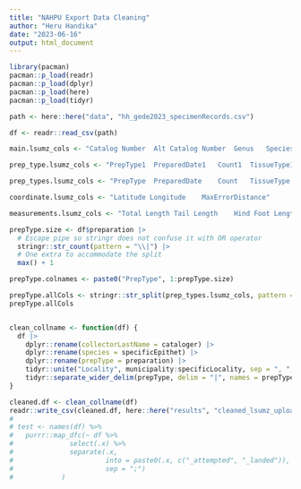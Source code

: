 ```yaml
---
title: "NAHPU Export Data Cleaning"
author: "Heru Handika"
date: "2023-06-16"
output: html_document
---
```


```r
library(pacman)
pacman::p_load(readr)
pacman::p_load(dplyr)
pacman::p_load(here)
pacman::p_load(tidyr)

```


```r
path <- here::here("data", "hh_gede2023_specimenRecords.csv")

df <- readr::read_csv(path)
```

```r

main.lsumz_cols <- "Catalog Number	Alt Catalog Number	Genus	Species	Sex	Continent	Country	State	County	Locality Name	Elevation	Elevation Unit	CollectorLastName1	Field Number	Start Date"

prep_type.lsumz_cols <- "PrepType1	PreparedDate1	Count1	TissueType1	Preservation1	StorageLocation1	PrepType2	PreparedDate2	Count2	TissueType2	Preservation2	StorageLocation2	PrepType3	PreparedDate3	Count3	TissueType3	Preservation3	StorageLocation3	PrepType4	PreparedDate4	Count4	TissueType4	Preservation4	StorageLocation4	PrepType5	PreparedDate5	Count5	TissueType5	Preservation5	StorageLocation5	PrepType6	PreparedDate6	Count6	TissueType6	Preservation6	StorageLocation6	PrepType7	PreparedDate7	Count7	TissueType7	Preservation7	StorageLocation7	PrepType8	PreparedDate8	Count8	TissueType8	Preservation8	StorageLocation8	PrepType9	PreparedDate9	Count9	TissueType9	Preservation9	StorageLocation9	PrepType10	PreparedDate10	Count10	TissueType10	Preservation10	StorageLocation10"

prep_types.lsumz_cols <- "PrepType	PreparedDate	Count	TissueType	Preservation	StorageLocation"

coordinate.lsumz_cols <- "Latitude Longitude	MaxErrorDistance"

measurements.lsumz_cols <- "Total Length Tail Length	Hind Foot Length	Ear Length	Weight	Remarks"

prepType.size <- df$preparation |>
  # Escape pipe so stringr does not confuse it with OR operator
  stringr::str_count(pattern = "\\|") |> 
  # One extra to accommodate the split
  max() + 1 

prepType.colnames <- paste0("PrepType", 1:prepType.size)

prepType.allCols <- stringr::str_split(prep_types.lsumz_cols, pattern = "\t")
prepType.allCols


clean_collname <- function(df) {
  df |> 
    dplyr::rename(collectorLastName = cataloger) |>
    dplyr::rename(species = specificEpithet) |>
    dplyr::rename(prepType = preparation) |>
    tidyr::unite("Locality", municipality:specificLocality, sep = ", ", remove = FALSE) |>
    tidyr::separate_wider_delim(prepType, delim = "|", names = prepType.colnames,  too_few = "align_start")
}

cleaned.df <- clean_collname(df) 
readr::write_csv(cleaned.df, here::here("results", "cleaned_lsumz_upload.csv"))
# 
# test <- names(df) %>% 
#   purrr::map_dfc(~ df %>% 
#              select(.x) %>% 
#              separate(.x, 
#                       into = paste0(.x, c("_attempted", "_landed")), 
#                       sep = ";")
#            )

```

